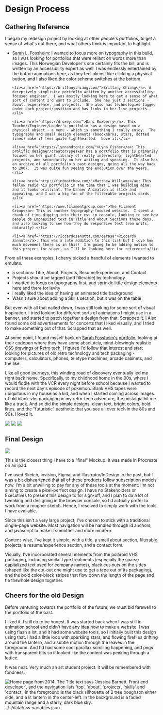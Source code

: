
<Meta title="about/Design" />

<h1>Design Process</h1>

<h2>Gathering Reference</h2>

<p>
  I began my redesign project by looking at other people's portfolios, to get a
  sense of what's out there, and what others think is important to highlight.
</p>

<ul>
    <li><a href="https://fossheim.io/">Sarah L. Fossheim</a>: I wanted to focus more on typography in this build, so I was looking for portfolios that were reliant on words more than images. This Norwegian Developer's site certainly fits the bill, and is written by an accessibility expert as well!  I was endlessly entertained by the button animations here, as they feel almost like clicking a physical button, and I also liked the color scheme switches at the bottom.</li>

    <li><a href="https://brittanychiang.com/">Brittany Chiang</a>: A deceptively simplistic portfolio written by another accessibility-focused engineer.  I was mostly looking here to get a sense of what sort of content I'd want to include.  She has just 3 sections - about, experience, and projects.  She also has technologies tagged under each project/position and has links to her live projects.</li>

    <li><a href="https://droxey.com/">Dani Roxberry</a>: This Teacher/Engineer/Leader's portfolio has a design based on a physical object - a menu - which is something I really enjoy.  The typography and small design elements (boookmarks, stars, dotted lines) make it feel quite lighthearted.  Love it.</li>

    <li><a href="https://lynnandtonic.com/">Lynn Fisher</a>: This prolific designer/creator/speaker has a portfolio that is primarily focused on her giant library of really interesting, lighthearted projects, and secondarily on her writing and speaking.  It also has an archive of all portfolio's past designs, going all the way back to 2007.  It was quite fun seeing the evolution over the years.</li>

    <li><a href="http://findmatthew.com/">Matthew Williams</a>: This fellow redid his portfolio in the time that I was building mine, and it looks brilliant. The banner Animation is slick and appealing, and I was a big fan of the filterable projects cards.</li>

    <li><a href="https://www.filamentgroup.com/">The Filament Group</a>: This is another typography-focused website.  I spent a chunk of time digging into their css in console, looking to see how people do Emphasized text in Title and About Sections these days, and also looking to see how they do responsive text (rem units, naturally).</li>

    <li><a href="https://riccardozanutta.com/cerasa">Riccardo Zannuta</a>: This was a late addition to this list but I love how much movement there is in this!  I'm going to be adding motion to this project for super, so I'll be looking here for reference!</li>
</ul>

<p>
  From all these examples, I cherry picked a handful of elements I wanted to
  emulate.
</p>

<ul>
  <li>5 sections: Title, About, Projects, Resume/Experience, and Contact</li>
  <li>Projects should be tagged (and filterable) by technology</li>
  <li>
    I wanted to focus on typography first, and sprinkle little design elements
    here and there for levity
  </li>
  <li>I really liked the idea of having an animated title background</li>
  <li>Wasn't sure about adding a Skills section, but it was on the table</li>
</ul>

<p>
  But even with all that nailed down, I was still looking for some sort of
  visual inspiration. I tried looking for different sorts of animations I might
  use in a banner, and started to patch together a design from that. Scrapped
  it. I Also found some old advertisements for concerts that I liked visually,
  and I tried to make something out of that. Scrapped that as well.
</p>

<p>
  At some point, I found myself back on
  <a href="https://fossheim.io/"> Sarah Fossheim's portfolio</a>, looking at
  their codepen where they have some absolutely, mind-blowingly realistic
  <a href="https://codepen.io/collection/nwzQJq"> CSS drawings of Retro tech.</a>
  I figured I'd follow that interest and start looking for pictures of old retro
  technology and tech packaging - computers, calculators, phones, teletype
  machines, arcade cabinets, and the like.
</p>

<p>
  Like all good journeys, this winding road of discovery eventually led me right
  back home. Specifically, to my childhood home in the 90s, where I would fiddle
  with the VCR every night before school because I wanted to record the next
  day's episode of pokemon. Blank VHS tapes were ubiquitous in my house as a
  kid, and when I started coming across images of old blank-vhs packaging in my
  retro-tech adventure, the nostalgia hit me like a truck. And so did the simple
  designs, clean text, bright colors, bold lines, and the "futuristic" aesthetic
  that you see all over tech in the 80s and 90s. I loved it.
</p>

<div class="sb-img-grid-1-1">
  <img class="sb-img-grid-span-2" src="/docs/inspiration/polaroid-vhs.jpg" />
  <img src="/docs/inspiration/sony-vhs.jpg" />
  <img src="/docs/inspiration/rainbow-vhs.jpg" />
</div>

<h2 class="sb-clear">Final Design</h2>

<div class="sb-fake-phone sb-float-right">
  <img class="sb-img-highlight" src="/docs/initial_design.png" />
</div>

<p>
  This is the closest thing I have to a "final" Mockup. It was made in Procreate
  on an ipad.
</p>

<p>
  I've used Sketch, invision, Figma, and Illustrator/InDesign in the past, but I
  was a bit disheartened that all of these products follow subscription models
  now. I'm a bit unwilling to pay for any of these tools at the moment. I'm not
  aiming to create a pixel-perfect design. I have no Stakeholders or Executives
  to present this design to for sign-off, and I plan to do a lot of tweaking and
  designing in the browser console, so I'd actually prefer to work from a
  rougher sketch. Hence, I resolved to simply work with the tools I have
  available.
</p>

<p>
  Since this isn't a very large project, I've chosen to stick with a traditional
  single-page website. Most navigation will be handled through id anchors, and
  javascript to make it smoother and more modern.
</p>

<p>
  Content-wise, I've kept it simple, with a title, a small about section,
  filterable projects, a resume/experience section, and a contact form.
</p>

<p>
  Visually, I've incorporated several elements from the polaroid VHS packaging,
  including similar type treatments (especially the sparse capitalized text used
  for company names), black cut-outs on the sides (shaped like the cut-out one
  might use to get a tape out of its packaging), and the bold color-block
  stripes that flow down the length of the page and tie thewhole design
  together.
</p>

<h2 class="sb-clear">Cheers for the old Design</h2>

<p>
  Before venturing towards the portfolio of the future, we must bid farewell to
  the portfolio of the past.
</p>

<p>
  I liked it. I still do to be honest. It was started back when I was still in
  animation school and didn't have any idea how to make a website. I was using
  flash a lot, and it had some website tools, so I initially built this design
  using that. I had a little loop with sparkling stars, and flowing fireflies
  drifting around the lantern, and a subtle motion through the leaves in the
  foreground. And I'd had some cool parallax scrolling happening, and pngs with
  transparent bits so it looked like the content was peeking through a lattice.
</p>

<p>
  It was neat. Very much an art student project. It will be remembered with
  fondness.
</p>

<img
  alt="Home page from 2014. The Title text says 'Jessica Barnett, Front end developer', and the navigation lists 'top', 'about', 'projects', 'skills' and 'contact'. In the foreground is the black silhouette of 2 tree boughson either side, and a lit lantern in the center-left.  In the background is a faded mountain range and a starry, dark blue sky."
  src="/docs/old-build/home-page.png"
/>../../data/css-variables.json

